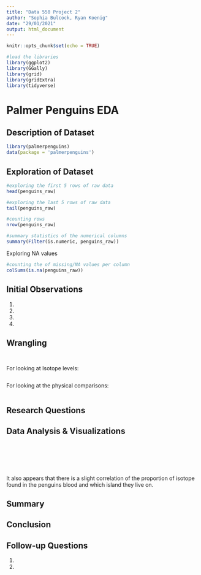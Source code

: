 ```yaml
---
title: "Data 550 Project 2"
author: "Sophia Bulcock, Ryan Koenig"
date: "29/01/2021"
output: html_document
---
```


```r
knitr::opts_chunk$set(echo = TRUE)
```
```r
#load the libraries
library(ggplot2)
library(GGally)
library(grid)
library(gridExtra)
library(tidyverse)
```
# Palmer Penguins EDA

## Description of Dataset





```r
library(palmerpenguins)
data(package = 'palmerpenguins')
```

## Exploration of Dataset


```r

#exploring the first 5 rows of raw data
head(penguins_raw)

#exploring the last 5 rows of raw data
tail(penguins_raw)

#counting rows
nrow(penguins_raw)

#summary statistics of the numerical columns
summary(Filter(is.numeric, penguins_raw))
```
Exploring NA values

```r
#counting the of missing/NA values per column 
colSums(is.na(penguins_raw))
```

## Initial Observations

1. 

2. 

3. 

4. 


## Wrangling


```r


```


```r

```
For looking at Isotope levels:
```r

```

For looking at the physical comparisons:
```r

```

## Research Questions




## Data Analysis & Visualizations


```r
 
```


```r

```




```r

```



```r

  
  
```


```r

```



```r

```

It also appears that there is a slight correlation of the proportion of isotope found in the penguins blood and which island they live on.


## Summary





## Conclusion



## Follow-up Questions

1. 


2. 

